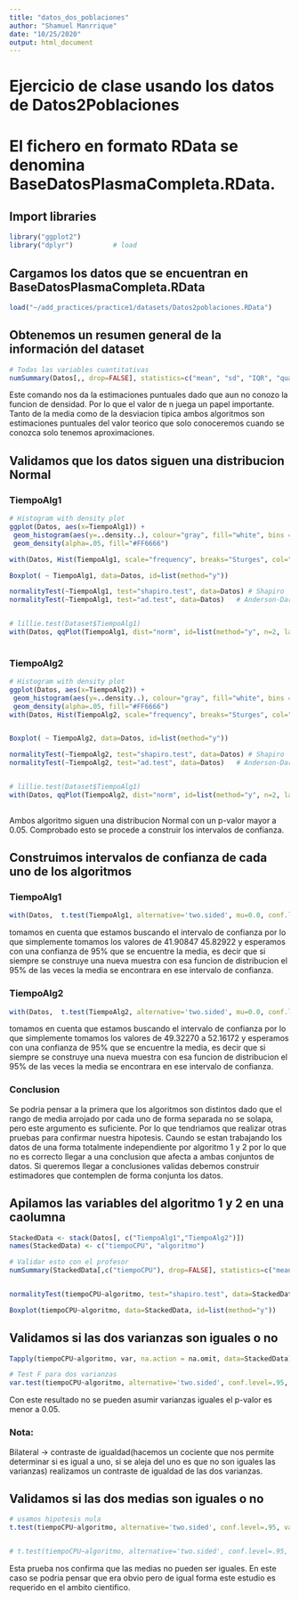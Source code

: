 ```yaml
---
title: "datos_dos_poblaciones"
author: "Shamuel Manrrique"
date: "10/25/2020"
output: html_document
---
```


# Ejercicio de clase usando los datos de Datos2Poblaciones
<!-- Ejercicio
Se desea comparar el tiempo de ejecucion de dos algoritmos: AL1 y AL2. Para ello ´
se dispone de dos muestras independientes de datos correspondientes a los tiempos
de CPU de ejecucion de ambos algoritmos. ´
Los datos estan en el fichero Datos2poblaciones.RData. ´
(1) Realizar pruebas estad´ısticas tanto graficas como anal ´ ´ıticas para establecer la
posible normalidad de los datos.
(2) En el caso de apreciarse normalidad en los datos, ¿cuales son los par ´ ametros de ´
las distribuciones normales?
(3) Formular contrastes de hipotesis con distintos niveles de significaci ´ on para dife- ´
rentes valores de la media y de la varianza en cada poblacion. ´
(4) Formular contrastes de hipotesis con distintos niveles de significaci ´ on para la ´
diferencia de medias y para la razon de varianzas de ambas poblaciones. A partir ´
de estos contrastes, ¿se puede considerar que ambos algoritmos tienen tiempos de
ejecucion similares?  -->

# El fichero en formato RData se denomina BaseDatosPlasmaCompleta.RData.
## Import libraries
```r
library("ggplot2")
library("dplyr")          # load
```
 
## Cargamos los datos que se encuentran en BaseDatosPlasmaCompleta.RData
```r
load("~/add_practices/practice1/datasets/Datos2poblaciones.RData")
```

## Obtenemos un resumen general de la información del dataset
```r
# Todas las variables cuantitativas
numSummary(Datos[,, drop=FALSE], statistics=c("mean", "sd", "IQR", "quantiles", "skewness", "kurtosis"), quantiles=c(0,.25,.5,.75,1))

```
Este comando nos da la estimaciones puntuales dado que aun no conozo la funcion de densidad. Por lo que el valor de n juega un papel importante. Tanto de la media como de la desviacion tipica ambos algoritmos son estimaciones puntuales del valor teorico que solo conoceremos cuando se conozca solo tenemos aproximaciones.

## Validamos que los datos siguen una distribucion Normal
### TiempoAlg1
```r
# Histogram with density plot
ggplot(Datos, aes(x=TiempoAlg1)) + 
 geom_histogram(aes(y=..density..), colour="gray", fill="white", bins = 30) +
 geom_density(alpha=.05, fill="#FF6666")

with(Datos, Hist(TiempoAlg1, scale="frequency", breaks="Sturges", col="darkgray"))

Boxplot( ~ TiempoAlg1, data=Datos, id=list(method="y"))

normalityTest(~TiempoAlg1, test="shapiro.test", data=Datos) # Shapiro
normalityTest(~TiempoAlg1, test="ad.test", data=Datos)   # Anderson-Darling


# lillie.test(Dataset$TiempoAlg1)
with(Datos, qqPlot(TiempoAlg1, dist="norm", id=list(method="y", n=2, labels=rownames(TiempoAlg1))))
 
```
### TiempoAlg2
```r
# Histogram with density plot
ggplot(Datos, aes(x=TiempoAlg2)) + 
 geom_histogram(aes(y=..density..), colour="gray", fill="white", bins = 30) +
 geom_density(alpha=.05, fill="#FF6666")
with(Datos, Hist(TiempoAlg2, scale="frequency", breaks="Sturges", col="darkgray"))


Boxplot( ~ TiempoAlg2, data=Datos, id=list(method="y"))

normalityTest(~TiempoAlg2, test="shapiro.test", data=Datos) # Shapiro
normalityTest(~TiempoAlg2, test="ad.test", data=Datos)   # Anderson-Darling


# lillie.test(Dataset$TiempoAlg1)
with(Datos, qqPlot(TiempoAlg2, dist="norm", id=list(method="y", n=2, labels=rownames(TiempoAlg1))))
 
```
Ambos algoritmo siguen una distribucion Normal con un p-valor mayor a 0.05. Comprobado esto se procede a construir los intervalos de confianza.

## Construimos intervalos de confianza de cada uno de los algoritmos
### TiempoAlg1
```r
with(Datos,  t.test(TiempoAlg1, alternative='two.sided', mu=0.0, conf.level=.95))

```
tomamos en cuenta que estamos buscando el intervalo de confianza por lo que simplemente tomamos los valores de 41.90847 45.82922 y esperamos con una confianza de 95% que se encuentre la media, es decir que si siempre se construye una nueva muestra con esa funcion de distribucion el 95% de las veces la media se encontrara en ese intervalo de confianza. 

### TiempoAlg2
```r
with(Datos,  t.test(TiempoAlg2, alternative='two.sided', mu=0.0, conf.level=.95))
```
tomamos en cuenta que estamos buscando el intervalo de confianza por lo que simplemente tomamos los valores de 49.32270 a 52.16172 y esperamos con una confianza de 95% que se encuentre la media, es decir que si siempre se construye una nueva muestra con esa funcion de distribucion el 95% de las veces la media se encontrara en ese intervalo de confianza. 


### Conclusion
Se podria pensar a la primera que los algoritmos son distintos dado que el rango de media arrojado por cada uno de forma separada no se solapa, pero este argumento es suficiente. Por lo que tendriamos que realizar otras pruebas para confirmar nuestra hipotesis. Caundo se estan trabajando los datos de una forma totalmente independiente por algoritmo 1 y 2 por lo que no es correcto llegar a una conclusion que afecta a ambas conjuntos de datos. Si queremos llegar a conclusiones validas debemos construir estimadores que contemplen de forma conjunta los datos.

## Apilamos las variables del algoritmo 1 y 2 en una caolumna
```r
StackedData <- stack(Datos[, c("TiempoAlg1","TiempoAlg2")])
names(StackedData) <- c("tiempoCPU", "algoritmo")

# Validar esto con el profesor 
numSummary(StackedData[,c("tiempoCPU"), drop=FALSE], statistics=c("mean", "sd", "IQR", "quantiles", "skewness", "kurtosis"), quantiles=c(0,.25,.5,.75,1))


normalityTest(tiempoCPU~algoritmo, test="shapiro.test", data=StackedData)

Boxplot(tiempoCPU~algoritmo, data=StackedData, id=list(method="y"))
```

## Validamos si las dos varianzas son iguales o no 
```r

Tapply(tiempoCPU~algoritmo, var, na.action = na.omit, data=StackedData)

# Test F para dos varianzas
var.test(tiempoCPU~algoritmo, alternative='two.sided', conf.level=.95, var.equal=TRUE, data=StackedData)

```
Con este resultado no se pueden asumir varianzas iguales el p-valor es menor a 0.05.

### Nota:
Bilateral -> contraste de igualdad(hacemos un cociente que nos permite determinar si es igual a uno, si se aleja del uno es que no son iguales las varianzas) realizamos un contraste de igualdad de las dos varianzas.


## Validamos si las dos medias son iguales o no 
```r
# usamos hipotesis nula
t.test(tiempoCPU~algoritmo, alternative='two.sided', conf.level=.95, var.equal=FALSE, data=StackedData)


# t.test(tiempoCPU~algoritmo, alternative='two.sided', conf.level=.95, var.equal=TRUE, data=StackedData)

```
Esta prueba nos confirma que las medias no pueden ser iguales. En este caso se podria pensar que era obvio pero de igual forma este estudio es requerido en el ambito cientifico.



```r


```
